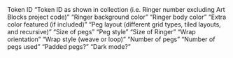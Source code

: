 <ParamField path="token_id">
Token ID
</ParamField>
<ParamField path="token_id_short">
“Token ID as shown in collection (i.e. Ringer number excluding Art Blocks project code)”
</ParamField>
<ParamField path="background">
“Ringer background color”
</ParamField>
<ParamField path="body">
“Ringer body color”
</ParamField>
<ParamField path="extra_color">
“Extra color featured (if included)”
</ParamField>
<ParamField path="peg_layout">
“Peg layout (different grid types, tiled layouts, and recursive)”
</ParamField>
<ParamField path="peg_scaling">
“Size of pegs”
</ParamField>
<ParamField path="peg_style">
“Peg style”
</ParamField>
<ParamField path="size">
“Size of Ringer”
</ParamField>
<ParamField path="wrap_orientation">
“Wrap orientation”
</ParamField>
<ParamField path="wrap_style">
“Wrap style (weave or loop)”
</ParamField>
<ParamField path="peg_count">
“Number of pegs”
</ParamField>
<ParamField path="pegs_used">
“Number of pegs used”
</ParamField>
<ParamField path="padded_pegs">
“Padded pegs?”
</ParamField>
<ParamField path="dark_mode">
“Dark mode?”
</ParamField>
